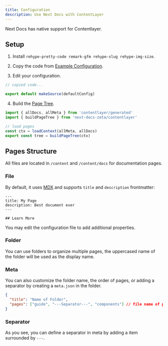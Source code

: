 ```yaml
---
title: Configuration
description: Use Next Docs with ContentLayer
---
```


Next Docs has native support for Contentlayer.

## Setup

1. Install `rehype-pretty-code remark-gfm rehype-slug rehype-img-size`.

2. Copy the code from
   [Example Configuration](https://github.com/SonMooSans/next-docs/blob/main/packages/next-docs-ui/src/contentlayer/index.ts).

3. Edit your configuration.

```ts title="contentlayer.config.ts"
// copied code...

export default makeSource(defaultConfig)
```

4. Build the [Page Tree](/docs/headless/page-tree).

```ts
import { allDocs, allMeta } from 'contentlayer/generated'
import { buildPageTree } from 'next-docs-zeta/contentlayer'

// load pages
const ctx = loadContext(allMeta, allDocs)
export const tree = buildPageTree(ctx)
```

## Pages Structure

All files are located in `/content` and `/content/docs` for documentation pages.

### File

By default, it uses [MDX](https://mdxjs.com) and supports `title` and
`description` frontmatter:

```mdx
---
title: My Page
description: Best document ever
---

## Learn More
```

You may edit the configuration file to add additional properties.

### Folder

You can use folders to organize multiple pages, the uppercased name of the
folder will be used as the display name.

### Meta

You can also customize the folder name, the order of pages, or adding a
separator by creating a `meta.json` in the folder.

```json
{
  "title": "Name of Folder",
  "pages": ["guide", "---Separator---", "components"] // file name of pages
}
```

### Separator

As you see, you can define a separator in meta by adding a item surrounded by
`---`.
